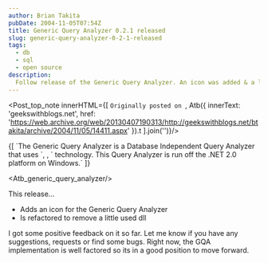 ```yaml
---
author: Brian Takita
pubDate: 2004-11-05T07:54Z
title: Generic Query Analyzer 0.2.1 released
slug: generic-query-analyzer-0-2-1-released
tags:
  - db
  - sql
  - open source
description:
  Follow release of the Generic Query Analyzer. An icon was added & a little-used dll was removed.
---
```


<Post_top_note innerHTML={[
	`Originally posted on `,
	Atb({
		innerText: 'geekswithblogs.net',
		href: 'https://web.archive.org/web/20130407190313/http://geekswithblogs.net/btakita/archive/2004/11/05/14411.aspx'
	}).t
].join('')}/>
<p>
	{[
		`The Generic Query Analyzer is a Database Independent Query Analyzer that uses `,
		<Atb_ado_net innerText="ADO.NET (OLEDB)"/>,
		` technology. This Query Analyzer is run off the .NET 2.0 platform on Windows.`
	]}
</p>

<Atb_generic_query_analyzer/>

This release…

- Adds an icon for the Generic Query Analyzer
- Is refactored to remove a little used dll

I got some positive feedback on it so far. Let me know if you have any suggestions, requests or find some bugs.
Right now, the GQA implementation is well factored so its in a good position to move forward.

